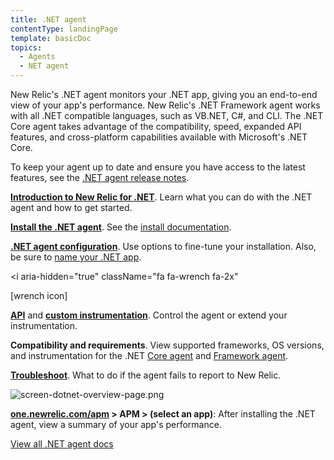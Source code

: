 ```yaml
---
title: .NET agent
contentType: landingPage
template: basicDoc
topics:
  - Agents
  - NET agent
---
```


New Relic's .NET agent monitors your .NET app, giving you an end-to-end view of your app's performance. New Relic's .NET Framework agent works with all .NET compatible languages, such as VB.NET, C#, and CLI. The .NET Core agent takes advantage of the compatibility, speed, expanded API features, and cross-platform capabilities available with Microsoft's .NET Core.

To keep your agent up to date and ensure you have access to the latest features, see the [.NET agent release notes](/docs/release-notes/agent-release-notes/net-release-notes).

<Icon
  name="terminal"
  size="2em"
/>

**[Introduction to New Relic for .NET](/docs/agents/net-agent/getting-started/introduction-new-relic-net)**. Learn what you can do with the .NET agent and how to get started.

<Icon
  name="list"
  size="2em"
/>

**[Install the .NET agent](/docs/agents/net-agent/installation/install-enable-new-relic-net-agent)**. See the [install documentation](/docs/agents/net-agent/installation/install-enable-new-relic-net-agent).

<Icon
  name="settings"
  size="2em"
/>

**[.NET agent configuration](/docs/agents/net-agent/installation-configuration/net-agent-configuration)**. Use options to fine-tune your installation. Also, be sure to [name your .NET app](/docs/agents/net-agent/installation-and-configuration/naming-your-net-application).

<i
  aria-hidden="true"
  className="fa fa-wrench fa-2x"
>
  \[wrench icon]
</i>

**[API](/docs/agents/net-agent/net-agent-api)** and **[custom instrumentation](/docs/agents/net-agent/custom-instrumentation/introduction-net-custom-instrumentation)**. Control the agent or extend your instrumentation.

<Icon
  name="database"
  size="2em"
/>

**Compatibility and requirements**. View supported frameworks, OS versions, and instrumentation for the .NET [Core agent](/docs/agents/net-agent/getting-started/compatibility-requirements-net-core-20-agent) and [Framework agent](/docs/agents/net-agent/getting-started/compatibility-requirements-net-framework-agent).

<Icon
  name="life-buoy"
  size="2em"
/>

**[Troubleshoot](/docs/agents/net-agent/troubleshooting/no-data-appears-net)**. What to do if the agent fails to report to New Relic.

![screen-dotnet-overview-page.png](https://docs-staging.newrelic.com/sites/default/files/thumbnails/image/screen-dotnet-overview-page.png "screen-dotnet-overview-page.png")

**[one.newrelic.com/apm](https://one.newrelic.com/apm) > APM > (select an app)**: After installing the .NET agent, view a summary of your app's performance.

[View all .NET agent docs](/docs/agents/net-agent?toc=true)
